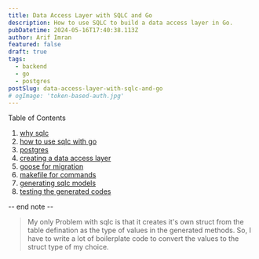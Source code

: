 ```yaml
---
title: Data Access Layer with SQLC and Go
description: How to use SQLC to build a data access layer in Go.
pubDatetime: 2024-05-16T17:40:38.113Z
author: Arif Imran
featured: false
draft: true
tags:
  - backend
  - go
  - postgres
postSlug: data-access-layer-with-sqlc-and-go
# ogImage: 'token-based-auth.jpg'
---
```


Table of Contents

1. [why sqlc](#why-sqlc)
2. [how to use sqlc with go](#how-to-use-sqlc-with-go)
3. [postgres](#postgres)
4. [creating a data access layer](#creating-a-data-access-layer)
5. [goose for migration](#goose-for-migration)
6. [makefile for commands](#makefile-for-commands)
7. [generating sqlc models](#generating-sqlc-models)
8. [testing the generated codes](#testing-the-generated-codes)

-- end note --

> My only Problem with sqlc is that it creates it's own struct from the table defination as the type of values in the generated methods. So, I have to write a lot of boilerplate code to convert the values to the struct type of my choice.
